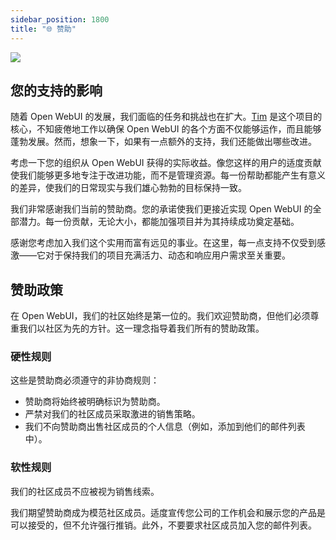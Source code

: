 ```yaml
---
sidebar_position: 1800
title: "🌐 赞助"
---
```


[![](https://img.shields.io/static/v1?label=Sponsor&message=%E2%9D%A4&logo=GitHub&color=%23fe8e86)](https://github.com/sponsors/tjbck)

## 您的支持的影响

随着 Open WebUI 的发展，我们面临的任务和挑战也在扩大。[Tim](/team) 是这个项目的核心，不知疲倦地工作以确保 Open WebUI 的各个方面不仅能够运作，而且能够蓬勃发展。然而，想象一下，如果有一点额外的支持，我们还能做出哪些改进。

考虑一下您的组织从 Open WebUI 获得的实际收益。像您这样的用户的适度贡献使我们能够更多地专注于改进功能，而不是管理资源。每一份帮助都能产生有意义的差异，使我们的日常现实与我们雄心勃勃的目标保持一致。

我们非常感谢我们当前的赞助商。您的承诺使我们更接近实现 Open WebUI 的全部潜力。每一份贡献，无论大小，都能加强项目并为其持续成功奠定基础。

感谢您考虑加入我们这个实用而富有远见的事业。在这里，每一点支持不仅受到感激——它对于保持我们的项目充满活力、动态和响应用户需求至关重要。

## 赞助政策

在 Open WebUI，我们的社区始终是第一位的。我们欢迎赞助商，但他们必须尊重我们以社区为先的方针。这一理念指导着我们所有的赞助政策。

### 硬性规则

这些是赞助商必须遵守的非协商规则：

- 赞助商将始终被明确标识为赞助商。
- 严禁对我们的社区成员采取激进的销售策略。
- 我们不向赞助商出售社区成员的个人信息（例如，添加到他们的邮件列表中）。

### 软性规则

我们的社区成员不应被视为销售线索。

我们期望赞助商成为模范社区成员。适度宣传您公司的工作机会和展示您的产品是可以接受的，但不允许强行推销。此外，不要要求社区成员加入您的邮件列表。
